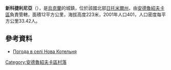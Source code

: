 {{coord|50|5|55|N|28|55|52|E|scale:30000|display=title}}

'''新科捷利尼亞'''（{{lang-uk|Нова Котельня}}），是[[烏克蘭|烏克蘭]]的城鎮，位於該國北部[[日托米爾州|日托米爾州]]，由[[安德魯紹夫卡區|安德魯紹夫卡區]]負責管轄，面積12平方公里，海拔高度223米，2001年人口401，人口密度每平方公里33.42人。

==參考資料==
* [http://weather.in.ua/ua/zhitomirskaja/17079 Погода в селі Нова Котельня] {{Wayback|url=http://weather.in.ua/ua/zhitomirskaja/17079 |date=20111219132433 }}

{{Ukraine-geo-stub}}
[[Category:安德魯紹夫卡區村落|Category:安德魯紹夫卡區村落]]
